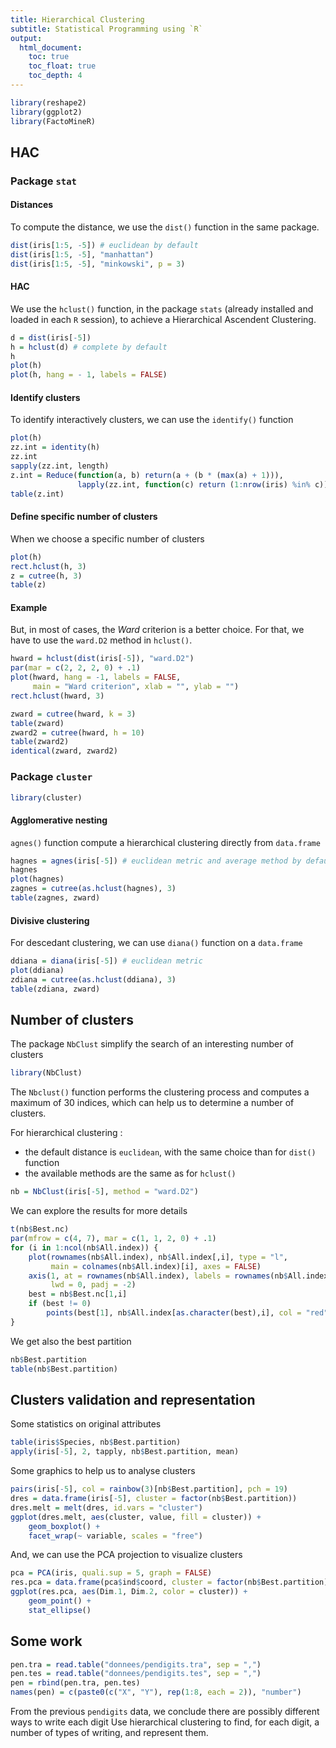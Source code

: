 ```yaml
---
title: Hierarchical Clustering
subtitle: Statistical Programming using `R`
output:
  html_document:
    toc: true
    toc_float: true
    toc_depth: 4
---
```


```r
library(reshape2)
library(ggplot2)
library(FactoMineR)
```

## HAC

### Package `stat`

#### Distances

To compute the distance, we use the `dist()` function in the same package.

```r
dist(iris[1:5, -5]) # euclidean by default
dist(iris[1:5, -5], "manhattan")
dist(iris[1:5, -5], "minkowski", p = 3)
```

#### HAC

We use the `hclust()` function, in the package `stats` (already installed and loaded in each `R` session), to achieve a Hierarchical Ascendent Clustering. 


```r
d = dist(iris[-5]) 
h = hclust(d) # complete by default
h
plot(h)
plot(h, hang = - 1, labels = FALSE)
```

#### Identify clusters

To identify interactively clusters, we can use the `identify()` function

```r
plot(h)
zz.int = identity(h)
zz.int
sapply(zz.int, length)
z.int = Reduce(function(a, b) return(a + (b * (max(a) + 1))), 
               lapply(zz.int, function(c) return (1:nrow(iris) %in% c)))
table(z.int)
```

#### Define specific number of clusters

When we choose a specific number of clusters

```r
plot(h)
rect.hclust(h, 3)
z = cutree(h, 3)
table(z)
```


#### Example 

But, in most of cases, the *Ward* criterion is a better choice. For that, we have to use the `ward.D2` method in `hclust()`.

```r
hward = hclust(dist(iris[-5]), "ward.D2")
par(mar = c(2, 2, 2, 0) + .1)
plot(hward, hang = -1, labels = FALSE, 
     main = "Ward criterion", xlab = "", ylab = "")
rect.hclust(hward, 3)
```


```r
zward = cutree(hward, k = 3)
table(zward)
zward2 = cutree(hward, h = 10)
table(zward2)
identical(zward, zward2)
```


### Package `cluster`

```r
library(cluster)
```

#### Agglomerative nesting

`agnes()` function compute a hierarchical clustering directly from `data.frame`

```r
hagnes = agnes(iris[-5]) # euclidean metric and average method by default
hagnes
plot(hagnes)
zagnes = cutree(as.hclust(hagnes), 3)
table(zagnes, zward)
```

#### Divisive clustering

For descedant clustering, we can use `diana()` function on a `data.frame`

```r
ddiana = diana(iris[-5]) # euclidean metric
plot(ddiana)
zdiana = cutree(as.hclust(ddiana), 3)
table(zdiana, zward)
```


## Number of clusters

The package `NbClust` simplify the search of an interesting number of clusters

```r
library(NbClust)
```

The `Nbclust()` function performs the clustering process and computes a maximum of 30 indices, which can help us to determine a number of clusters. 

For hierarchical clustering :

- the default distance is `euclidean`, with the same choice than for `dist()` function
- the available methods are the same as for `hclust()`

```r
nb = NbClust(iris[-5], method = "ward.D2")
```

We can explore the results for more details

```r
t(nb$Best.nc)
par(mfrow = c(4, 7), mar = c(1, 1, 2, 0) + .1)
for (i in 1:ncol(nb$All.index)) {
    plot(rownames(nb$All.index), nb$All.index[,i], type = "l",
         main = colnames(nb$All.index)[i], axes = FALSE)
    axis(1, at = rownames(nb$All.index), labels = rownames(nb$All.index), 
         lwd = 0, padj = -2)
    best = nb$Best.nc[1,i]
    if (best != 0)
        points(best[1], nb$All.index[as.character(best),i], col = "red")
}
```

We get also the best partition

```r
nb$Best.partition
table(nb$Best.partition)
```


## Clusters validation and representation

Some statistics on original attributes

```r
table(iris$Species, nb$Best.partition)
apply(iris[-5], 2, tapply, nb$Best.partition, mean)
```

Some graphics to help us to analyse clusters

```r
pairs(iris[-5], col = rainbow(3)[nb$Best.partition], pch = 19)
dres = data.frame(iris[-5], cluster = factor(nb$Best.partition))
dres.melt = melt(dres, id.vars = "cluster")
ggplot(dres.melt, aes(cluster, value, fill = cluster)) + 
    geom_boxplot() + 
    facet_wrap(~ variable, scales = "free")
```

And, we can use the PCA projection to visualize clusters

```r
pca = PCA(iris, quali.sup = 5, graph = FALSE)
res.pca = data.frame(pca$ind$coord, cluster = factor(nb$Best.partition))
ggplot(res.pca, aes(Dim.1, Dim.2, color = cluster)) + 
    geom_point() +
    stat_ellipse()
```


## Some work

```r
pen.tra = read.table("donnees/pendigits.tra", sep = ",")
pen.tes = read.table("donnees/pendigits.tes", sep = ",")
pen = rbind(pen.tra, pen.tes)
names(pen) = c(paste0(c("X", "Y"), rep(1:8, each = 2)), "number")
```

From the previous `pendigits` data, we conclude there are possibly different ways to write each digit Use hierarchical clustering to find, for each digit, a number of types of writing, and represent them.

